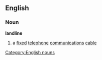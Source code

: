 ==English==
===Noun===
{{wikipedia}}
'''landline'''
#a [[fixed]] [[telephone]] [[communication]]s [[cable]]
[[Category:English nouns]]